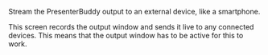 Stream the PresenterBuddy output to an external device, like a smartphone.

This screen records the output window and sends it live to any connected devices. This means that the output window has to be active for this to work.